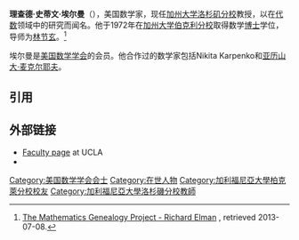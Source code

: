 '''理查德·史蒂文·埃尔曼'''（{{lang-en|'''Richard Steven Elman'''}}），美国数学家，现任[[加州大学洛杉矶分校|加州大学洛杉矶分校]]教授，以在[[代数|代数]]领域中的研究而闻名。他于1972年在[[加州大學柏克萊分校|加州大学伯克利分校]]取得数学[[博士|博士]]学位，导师为[[林节玄|林节玄]]。<ref>[http://www.genealogy.math.ndsu.nodak.edu/id.php?id=22811 The Mathematics Genealogy Project - Richard Elman] {{Wayback|url=http://www.genealogy.math.ndsu.nodak.edu/id.php?id=22811 |date=20180809061003 }}, retrieved 2013-07-08.</ref>

埃尔曼是[[美國數學學會|美国数学学会]]的会员。他合作过的数学家包括Nikita Karpenko和[[亚历山大·麦克尔耶夫|亚历山大·麦克尔耶夫]]。

== 引用 ==
{{reflist}}

== 外部链接 ==
* [http://www.math.ucla.edu/~rse/ Faculty page] {{Wayback|url=http://www.math.ucla.edu/~rse/ |date=20180814051223 }} at UCLA
* {{MathGenealogy|id=22811}}

{{Authority control}}
{{DEFAULTSORT:Elman, Richard}}
[[Category:美国数学学会会士|Category:美国数学学会会士]]
[[Category:在世人物|Category:在世人物]]
[[Category:加利福尼亞大學柏克萊分校校友|Category:加利福尼亞大學柏克萊分校校友]]
[[Category:加利福尼亞大學洛杉磯分校教師|Category:加利福尼亞大學洛杉磯分校教師]]